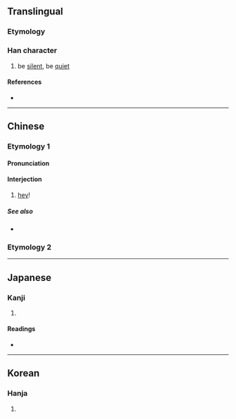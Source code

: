 {{character info/new}}
==Translingual==

===Etymology===
{{rfe|lang=mul|phono-semantic compound?}}

===Han character===
{{Han char|rn=30|rad=口|as=12|sn=15|four=66031|canj=RWGF|ids=⿰口黑}}

# be [[silent]], be [[quiet]]

====References====
* {{Han ref|kx=0208.030|dkj=04283|dj=0430.320|hdz=10684.010|uh=563F|ud=22079|bh=BC4B|bd=48203}}

----

==Chinese==

===Etymology 1===
{{zh-forms}}

====Pronunciation====
{{zh-pron
|m=hēi
|c=hei1
|h=pfs=
|md=
|mn=qz:hiak/xm,zz:hek/heh
|mn_note=hiak/hek - literary; heh - vernacular
|w=
|mc=
|oc=
|cat=intj
}}

====Interjection====
{{zh-interj}}

# [[hey]]! {{gloss|used to get attention}}

=====See also=====
* {{zh-l|嗨}}

===Etymology 2===
{{zh-see|默|v}}

----

==Japanese==

===Kanji===
{{ja-kanji|grade=|rs=口12}}

# {{defn|lang=ja|sort=口12}}

====Readings====
* {{ja-readings|on=[[ぼく]] (boku), [[もく]] (moku), [[こく]] (koku)|kun=[[しずか]] (shizuka), [[だまる]] (damaru), [[あぎむく]] (agimuku)}}

----

==Korean==

===Hanja===
{{ko-hanja|hangeul=묵|rv=muk|mr=muk}}

# {{defn|lang=ko|sort=口12}}